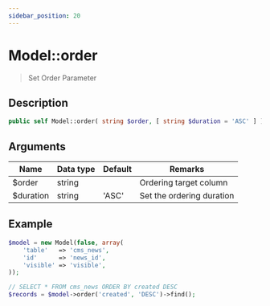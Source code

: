 ```yaml
---
sidebar_position: 20
---
```


# Model::order

> Set Order Parameter

## Description

```php
public self Model::order( string $order, [ string $duration = 'ASC' ] )
```

## Arguments

| Name      | Data type | Default | Remarks                   |
| --------- | --------- | ------- | ------------------------- |
| $order    | string    |         | Ordering target column    |
| $duration | string    | 'ASC'   | Set the ordering duration |

## Example

```php title="Controller"
$model = new Model(false, array(
    'table'   => 'cms_news',
    'id'      => 'news_id',
    'visible' => 'visible',
));

// SELECT * FROM cms_news ORDER BY created DESC
$records = $model->order('created', 'DESC')->find();
```
